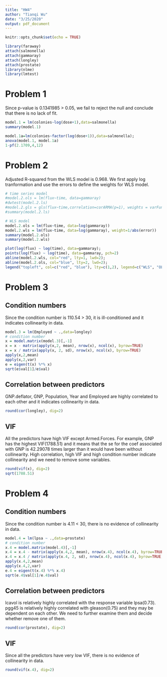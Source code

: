 ```yaml
---
title: "HW4"
author: "Tianqi Wu"
date: "3/25/2020"
output: pdf_document
---
```


```r
knitr::opts_chunk$set(echo = TRUE)
```

```r
library(faraway)
attach(salmonella)
attach(gammaray)
attach(longley)
attach(prostate)
library(nlme)
library(lmtest)
```
# Problem 1

Since p-value is 0.1341985 > 0.05, we fail to reject the null and conclude that there is no lack of fit.

```r
model.1 = lm(colonies~log(dose+1),data=salmonella)
summary(model.1)

model.1a=lm(colonies~factor(log(dose+1)),data=salmonella);
anova(model.1, model.1a)
1-pf(2.1709,4,12)
```

# Problem 2

Adjusted R-squared from the WLS model is 0.968. We first apply log tranformation and use the errors to define the weights for WLS model.

```r
# time series model
#model.2.ols = lm(flux~time, data=gammaray)
#dwtest(model.2.ls)
#model.2.gls = gls(flux~time,correlation=corARMA(p=1), weights = varFunc(~time), data=gammaray)
#summary(model.2.ls)

# WLS model
model.2.ols = lm(flux~time, data=log(gammaray))
model.2.wls = lm(flux~time, data=log(gammaray), weight=1/abs(error))
summary(model.2.ols)
summary(model.2.wls)

plot(log(flux) ~ log(time), data=gammaray);
points(log(flux) ~ log(time), data=gammaray, pch=2)
abline(model.2.wls, col="red", lty=1, lwd=2);
abline(model.2.ols, col="blue", lty=2, lwd=2);
legend("topleft", col=c("red", "blue"), lty=c(1,2), legend=c("WLS", "OLS"))
```

# Problem 3

## Condition numbers
Since the condition number is 110.54 > 30, it is ill-conditioned and it indicates collinearity in data.

```r
model.3 = lm(Employed ~ .,data=longley)
# condition number
x = model.matrix(model.3)[,-1]
x = x - matrix(apply(x,2, mean), nrow(x), ncol(x), byrow=TRUE)
x = x / matrix(apply(x, 2, sd), nrow(x), ncol(x), byrow=TRUE)
apply(x,2,mean)
apply(x,2,var)
e = eigen(t(x) %*% x)
sqrt(e$val[1]/e$val)

```

## Correlation between predictors
GNP.deflator, GNP, Population, Year and Employed are highly correlated to each other and it indicates collinearity in data.

```r
round(cor(longley), dig=2)
```

## VIF
All the predictors have high VIF except Armed.Forces. For example, GNP has the highest VIF(1788.51) and it means that the se for the coef associated with GNP is 42.29078 times larger than it would have been without collinearity. High correlation, high VIF and high condition number indicate collinearity and we need to remove some variables.

```r
round(vif(x), dig=2)
sqrt(1788.51)
```

# Problem 4

## Condition numbers
Since the condition number is 4.11 < 30, there is no evidence of collinearity in data.

```r
model.4 = lm(lpsa ~ .,data=prostate)
# condition number
x.4 = model.matrix(model.4)[,-1]
x.4 = x.4 - matrix(apply(x.4,2, mean), nrow(x.4), ncol(x.4), byrow=TRUE)
x.4 = x.4 / matrix(apply(x.4, 2, sd), nrow(x.4), ncol(x.4), byrow=TRUE)
apply(x.4,2,mean)
apply(x.4,2,var)
e.4 = eigen(t(x.4) %*% x.4)
sqrt(e.4$val[1]/e.4$val)

```

## Correlation between predictors
lcavol is relatively highly correlated with the response variable lpsa(0.73). pgg45 is relatively highly correlated with gleason(0.75) and they may be dependent on each other. We need to further examine them and decide whether remove one of them.

```r
round(cor(prostate), dig=2)
```

## VIF
Since all the predictors have very low VIF, there is no evidence of collinearity in data.

```r
round(vif(x.4), dig=2)
```